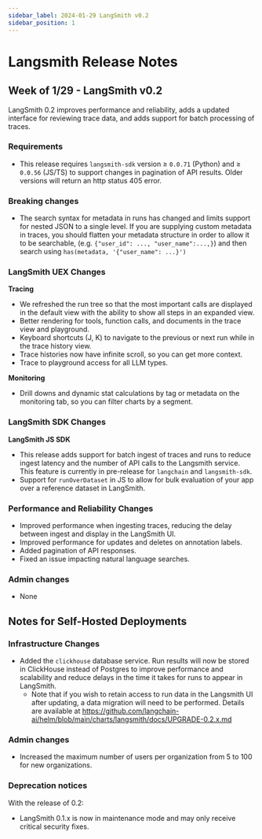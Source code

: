 ```yaml
---
sidebar_label: 2024-01-29 LangSmith v0.2
sidebar_position: 1
---
```


# Langsmith Release Notes

## Week of 1/29 - LangSmith v0.2

LangSmith 0.2 improves performance and reliability, adds a updated interface for reviewing trace data, and adds support for batch processing of traces.

### Requirements

- This release requires `langsmith-sdk` version ≥ `0.0.71` (Python) and  ≥ `0.0.56` (JS/TS) to support changes in pagination of API results.  Older versions will return an http status 405 error.

### Breaking changes

- The search syntax for metadata in runs has changed and limits support for nested JSON to a single level.  If you are supplying custom metadata in traces, you should flatten your metadata structure in order to allow it to be searchable, (e.g. `{"user_id": ..., "user_name":...,}`) and then search using `has(metadata, '{"user_name": ...}')`

### LangSmith UEX Changes

**Tracing** 

- We refreshed the run tree so that the most important calls are displayed in the default view with the ability to show all steps in an expanded view.
- Better rendering for tools, function calls, and documents in the trace view and playground.
- Keyboard shortcuts (J, K) to navigate to the previous or next run while in the trace history view.
- Trace histories now have infinite scroll, so you can get more context.
- Trace to playground access for all LLM types.

**Monitoring**

- Drill downs and dynamic stat calculations by tag or metadata on the monitoring tab, so you can filter charts by a segment.

### LangSmith SDK Changes

**LangSmith JS SDK**

- This release adds support for batch ingest of traces and runs to reduce ingest latency and the number of API calls to the Langsmith service.  This feature is currently in pre-release for `langchain` and `langsmith-sdk`.
- Support for `runOverDataset` in JS to allow for bulk evaluation of your app over a reference dataset in LangSmith.

### Performance and Reliability Changes

- Improved performance when ingesting traces, reducing the delay between ingest and display in the LangSmith UI.
- Improved performance for updates and deletes on annotation labels.
- Added pagination of API responses.
- Fixed an issue impacting natural language searches.

### Admin changes

- None

## Notes for Self-Hosted Deployments

### Infrastructure Changes

- Added the `clickhouse` database service.  Run results will now be stored in ClickHouse instead of Postgres to improve performance and scalability and reduce delays in the time it takes for runs to appear in LangSmith.
    - Note that if you wish to retain access to run data in the Langsmith UI after updating, a data migration will need to be performed.  Details are available at https://github.com/langchain-ai/helm/blob/main/charts/langsmith/docs/UPGRADE-0.2.x.md

### Admin changes

- Increased the maximum number of users per organization from 5 to 100 for new organizations.

### Deprecation notices

With the release of 0.2:

- LangSmith 0.1.x is now in maintenance mode and may only receive critical security fixes.